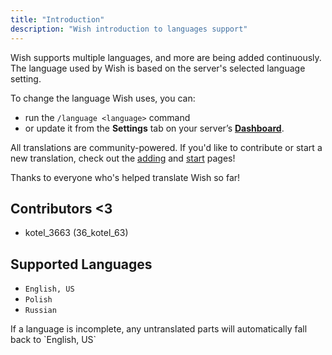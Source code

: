 ```yaml
---
title: "Introduction"
description: "Wish introduction to languages support"
---
```


Wish supports multiple languages, and more are being added continuously.\
The language used by Wish is based on the server's selected language setting.

To change the language Wish uses, you can:

- run the `/language <language>` command
- or update it from the **Settings** tab on your server’s [**Dashboard**](https://wishlogger.xyz/dashboard).

All translations are community-powered. If you'd like to contribute or start a new translation, check out the [adding](/languages/adding) and [start](/languages/start) pages\!

Thanks to everyone who's helped translate Wish so far\!

## **Contributors \<3**

- kotel_3663 (36_kotel_63)

## **Supported Languages**

- `English, US`
- `Polish`
- `Russian`

<Info>
  If a language is incomplete, any untranslated parts will automatically fall back to `English, US`
</Info>